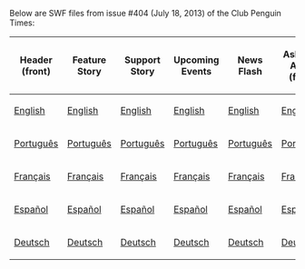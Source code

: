Below are SWF files from issue #404 (July 18, 2013) of the Club Penguin Times:

<center>
{|class="wikitable" border="1"
!Header (front)
!Feature Story
!Support Story
!Upcoming Events
!News Flash
!Ask Aunt Arctic (front)
!Header (back)
!Ask Aunt Arctic (back)
!Jokes and Riddles
!Secrets
!Feature More
|-
|[[Media:ENNews404HeaderFront.swf|English]]||[[Media:ENNews404FeatureStory.swf|English]]||[[Media:ENNews404SupportStory.swf|English]]||[[Media:ENNews404UpcomingEvents.swf|English]]||[[Media:ENNews404NewsFlash.swf|English]]||[[Media:ENNews404AskAuntArcticFront.swf|English]]||[[Media:ENNews404HeaderBack.swf|English]]||[[Media:ENNews404AskAuntArcticBack.swf|English]]||[[Media:ENNews404JokesAndRiddles.swf|English]]||[[Media:ENNews404Secrets.swf|English]]||[[Media:ENNews404FeatureMore.swf|English]]
|-
|[[Media:PTNews404HeaderFront.swf|Português]]||[[Media:PTNews404FeatureStory.swf|Português]]||[[Media:PTNews404SupportStory.swf|Português]]||[[Media:PTNews404UpcomingEvents.swf|Português]]||[[Media:PTNews404NewsFlash.swf|Português]]||[[Media:PTNews404AskAuntArcticFront.swf|Português]]||[[Media:PTNews404HeaderBack.swf|Português]]||[[Media:PTNews404AskAuntArcticBack.swf|Português]]||[[Media:PTNews404JokesAndRiddles.swf|Português]]||[[Media:PTNews404Secrets.swf|Português]]||[[Media:PTNews404FeatureMore.swf|Português]]
|-
|[[Media:FRNews404HeaderFront.swf|Français]]||[[Media:FRNews404FeatureStory.swf|Français]]||[[Media:FRNews404SupportStory.swf|Français]]||[[Media:FRNews404UpcomingEvents.swf|Français]]||[[Media:FRNews404NewsFlash.swf|Français]]||[[Media:FRNews404AskAuntArcticFront.swf|Français]]||[[Media:FRNews404HeaderBack.swf|Français]]||[[Media:FRNews404AskAuntArcticBack.swf|Français]]||[[Media:FRNews404JokesAndRiddles.swf|Français]]||[[Media:FRNews404Secrets.swf|Français]]||[[Media:FRNews404FeatureMore.swf|Français]]
|-
|[[Media:ESNews404HeaderFront.swf|Español]]||[[Media:ESNews404FeatureStory.swf|Español]]||[[Media:ESNews404SupportStory.swf|Español]]||[[Media:ESNews404UpcomingEvents.swf|Español]]||[[Media:ESNews404NewsFlash.swf|Español]]||[[Media:ESNews404AskAuntArcticFront.swf|Español]]||[[Media:ESNews404HeaderBack.swf|Español]]||[[Media:ESNews404AskAuntArcticBack.swf|Español]]||[[Media:ESNews404JokesAndRiddles.swf|Español]]||[[Media:ESNews404Secrets.swf|Español]]||[[Media:ESNews404FeatureMore.swf|Español]]
|-
|[[Media:DENews404HeaderFront.swf|Deutsch]]||[[Media:DENews404FeatureStory.swf|Deutsch]]||[[Media:DENews404SupportStory.swf|Deutsch]]||[[Media:DENews404UpcomingEvents.swf|Deutsch]]||[[Media:DENews404NewsFlash.swf|Deutsch]]||[[Media:DENews404AskAuntArcticFront.swf|Deutsch]]||[[Media:DENews404HeaderBack.swf|Deutsch]]||[[Media:DENews404AskAuntArcticBack.swf|Deutsch]]||[[Media:DENews404JokesAndRiddles.swf|Deutsch]]||[[Media:DENews404Secrets.swf|Deutsch]]||[[Media:DENews404FeatureMore.swf|Deutsch]]
|}
</center>
